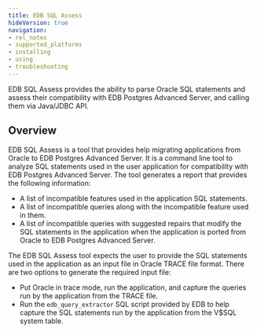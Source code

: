 ```yaml
---
title: EDB SQL Assess
hideVersion: true
navigation: 
- rel_notes
- supported_platforms
- installing
- using
- troubleshooting
---
```


EDB SQL Assess provides the ability to parse Oracle SQL statements and assess their compatibility with EDB Postgres Advanced Server, and calling them via Java/JDBC API.

## Overview

EDB SQL Assess is a tool that provides help migrating applications from Oracle to EDB Postgres Advanced Server. It is a command line tool to analyze SQL statements used in the user application for compatibility with EDB Postgres Advanced Server. The tool generates a report that provides the following information:
- A list of incompatible features used in the application SQL statements.
- A list of incompatible queries along with the incompatible feature used in them.
- A list of incompatible queries with suggested repairs that modify the SQL statements in the application when the application is ported from Oracle to EDB Postgres Advanced Server.

The EDB SQL Assess tool expects the user to provide the SQL statements used in the application as an input file in Oracle TRACE file format. There are two options to generate the required input file:

- Put Oracle in trace mode, run the application, and capture the queries run by the application from the TRACE file.
- Run the `edb_query_extractor` SQL script provided by EDB to help capture the SQL statements run by the application from the V$SQL system table.